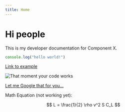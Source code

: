 ```yaml
---
title: Home
---
```


# Hi people

This is my developer documentation for Component X.

```javascript
console.log("hello world!")
```

[Link to example](example)

![That moment your code works](./that-moment-your-code-works.jpg)

[Let me Google that for you...](https://lmgtfy.com/?q=gatsbyjs)

Math Equation (not working yet):

$$
L = \frac{1}{2} \rho v^2 S C_L
$$

